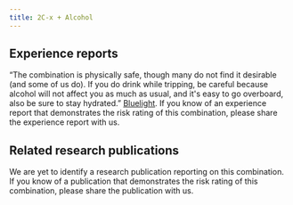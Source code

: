---
title: 2C-x + Alcohol
---

## Experience reports

“The combination is physically safe, though many do not find it desirable (and some of us do). If you do drink while tripping, be careful because alcohol will not affect you as much as usual, and it's easy to go overboard, also be sure to stay hydrated.” [Bluelight](https://bluelight.org/xf/threads/2c-b-and-alcohol.559973/).
If you know of an experience report that demonstrates the risk rating of this combination, please share the experience report with us.


## Related research publications

We are yet to identify a research publication reporting on this combination. If you know of a publication that demonstrates the risk rating of this combination, please share the publication with us.

